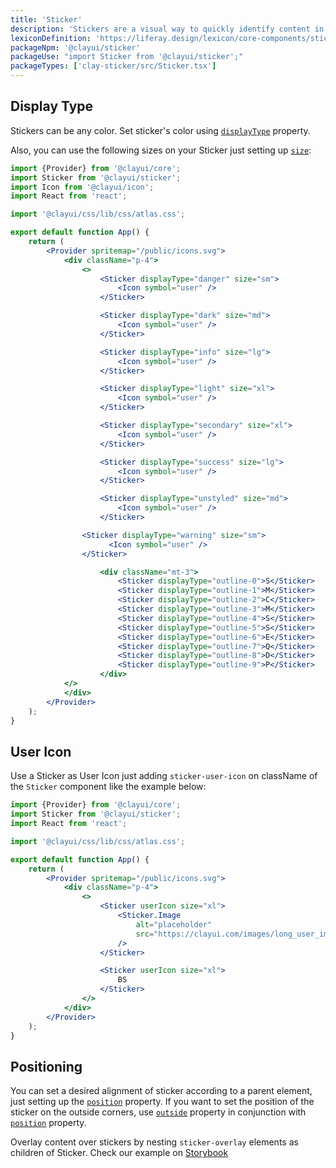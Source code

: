 ```yaml
---
title: 'Sticker'
description: 'Stickers are a visual way to quickly identify content in a different way than badges and labels.'
lexiconDefinition: 'https://liferay.design/lexicon/core-components/stickers/'
packageNpm: '@clayui/sticker'
packageUse: "import Sticker from '@clayui/sticker';"
packageTypes: ['clay-sticker/src/Sticker.tsx']
---
```


## Display Type

Stickers can be any color. Set sticker's color using [`displayType`](#api-displayType) property.

Also, you can use the following sizes on your Sticker just setting up [`size`](#api-size):

```jsx preview
import {Provider} from '@clayui/core';
import Sticker from '@clayui/sticker';
import Icon from '@clayui/icon';
import React from 'react';

import '@clayui/css/lib/css/atlas.css';

export default function App() {
	return (
		<Provider spritemap="/public/icons.svg">
			<div className="p-4">
				<>
					<Sticker displayType="danger" size="sm">
						<Icon symbol="user" />
					</Sticker>

					<Sticker displayType="dark" size="md">
						<Icon symbol="user" />
					</Sticker>

					<Sticker displayType="info" size="lg">
						<Icon symbol="user" />
					</Sticker>

					<Sticker displayType="light" size="xl">
						<Icon symbol="user" />
					</Sticker>

					<Sticker displayType="secondary" size="xl">
						<Icon symbol="user" />
					</Sticker>

					<Sticker displayType="success" size="lg">
						<Icon symbol="user" />
					</Sticker>

					<Sticker displayType="unstyled" size="md">
						<Icon symbol="user" />
					</Sticker>

  				<Sticker displayType="warning" size="sm">
 					  <Icon symbol="user" />
  				</Sticker>

					<div className="mt-3">
						<Sticker displayType="outline-0">S</Sticker>
						<Sticker displayType="outline-1">M</Sticker>
						<Sticker displayType="outline-2">C</Sticker>
						<Sticker displayType="outline-3">M</Sticker>
						<Sticker displayType="outline-4">S</Sticker>
						<Sticker displayType="outline-5">S</Sticker>
						<Sticker displayType="outline-6">E</Sticker>
						<Sticker displayType="outline-7">Q</Sticker>
						<Sticker displayType="outline-8">D</Sticker>
						<Sticker displayType="outline-9">P</Sticker>
					</div>
   			</>
			</div>
		</Provider>
	);
}
```

## User Icon

Use a Sticker as User Icon just adding `sticker-user-icon` on className of the `Sticker` component like the example below:

```jsx preview
import {Provider} from '@clayui/core';
import Sticker from '@clayui/sticker';
import React from 'react';

import '@clayui/css/lib/css/atlas.css';

export default function App() {
	return (
		<Provider spritemap="/public/icons.svg">
			<div className="p-4">
				<>
					<Sticker userIcon size="xl">
						<Sticker.Image
							alt="placeholder"
							src="https://clayui.com/images/long_user_image.png"
						/>
					</Sticker>

					<Sticker userIcon size="xl">
						BS
					</Sticker>
				</>
			</div>
		</Provider>
	);
}
```

## Positioning

You can set a desired alignment of sticker according to a parent element, just setting up the [`position`](#api-position) property. If you want to set the position of the sticker on the outside corners, use [`outside`](#api-outside) property in conjunction with [`position`](#api-position) property.

Overlay content over stickers by nesting `sticker-overlay` elements as children of Sticker. Check our example on [Storybook](https://storybook.clayui.com/?path=/story/design-system-components-sticker--overlay)
